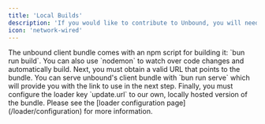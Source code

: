 ```yaml
---
title: 'Local Builds'
description: 'If you would like to contribute to Unbound, you will need to set up your own bundle locally.'
icon: 'network-wired'
---
```


<Steps>
  <Step title='Building'>
    The unbound client bundle comes with an npm script for building it: `bun run build`. You can also use `nodemon` to watch over code changes and automatically build.
  </Step>
  <Step title='Hosting'>
    Next, you must obtain a valid URL that points to the bundle. You can serve unbound's client bundle with `bun run serve` which will provide you with the link to use in the next step.
  </Step>
  <Step title='Configuring'>
		Finally, you must configure the loader key `update.url` to our own, locally hosted version of the bundle. Please see the [loader configuration page](/loader/configuration) for more information.
  </Step>
</Steps>
